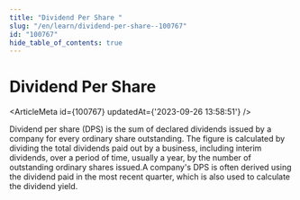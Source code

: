 ```yaml
---
title: "Dividend Per Share "
slug: "/en/learn/dividend-per-share--100767"
id: "100767"
hide_table_of_contents: true
---
```



# Dividend Per Share 

<ArticleMeta id={100767} updatedAt={'2023-09-26 13:58:51'} />
<div className='border-solid border-b border-t-0 my-4 border-[var(--ifm-color-gray-300)]' />

Dividend per share (DPS) is the sum of declared dividends issued by a company for every ordinary share outstanding. The figure is calculated by dividing the total dividends paid out by a business, including interim dividends, over a period of time, usually a year, by the number of outstanding ordinary shares issued.A company's DPS is often derived using the dividend paid in the most recent quarter, which is also used to calculate the dividend yield.
